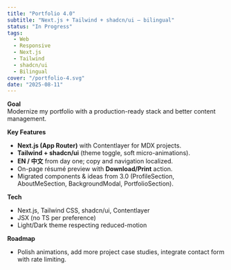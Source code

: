 ```yaml
---
title: "Portfolio 4.0"
subtitle: "Next.js + Tailwind + shadcn/ui — bilingual"
status: "In Progress"
tags:
  - Web
  - Responsive
  - Next.js
  - Tailwind
  - shadcn/ui
  - Bilingual
cover: "/portfolio-4.svg"
date: "2025-08-11"
---
```


**Goal**  
Modernize my portfolio with a production-ready stack and better content management.

**Key Features**

- **Next.js (App Router)** with Contentlayer for MDX projects.
- **Tailwind + shadcn/ui** (theme toggle, soft micro-animations).
- **EN / 中文** from day one; copy and navigation localized.
- On-page résumé preview with **Download/Print** action.
- Migrated components & ideas from 3.0 (ProfileSection, AboutMeSection, BackgroundModal, PortfolioSection).

**Tech**

- Next.js, Tailwind CSS, shadcn/ui, Contentlayer
- JSX (no TS per preference)
- Light/Dark theme respecting reduced-motion

**Roadmap**

- Polish animations, add more project case studies, integrate contact form with rate limiting.
